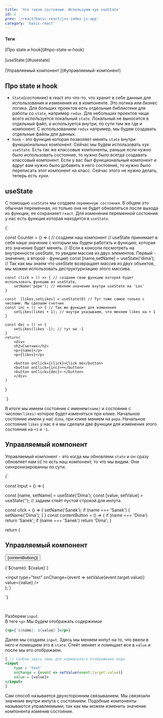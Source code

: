 ```yaml
---
title: 'Что такое состояние. Используем хук useState'
id: 2
prev: '/react/basic-react/jsx-index-js-app'
category: 'basic-react'
---
```


<div className='mdHead'>

#### Теги
<div className = 'tag_react'>[Про state и hook](#про-state-и-hook)</div><br/>
<div className = 'tag_react'>[useState:](#usestate)</div><br/>
<div className = 'tag_react'>[Управляемый компонент:](#управляемый-компонент)</div>

</div>

## Про state и hook
- `State`(состояние) в react это что-то, что хранит в себе данные для использования и изменения их в компоненте. Это логика или бизнес логика.
Для больших проектов есть отдельные библиотеки для работы со `state`, например `redux`. Для небольших проектов чаще всего используется локальный `state`. Локальный не выносится в отдельный файл, а используется внутри, по сути там же где и компонент. С использованием `redux` например, мы будем создавать отдельные файлы для данных.
- `hook` - это функция которая позволяет менять `state` внутри функциональных компонент. Сейчас мы будем использовать хук `useState`. Есть так же классовые компоненты, раньше если нужно было использовать состояние, то нужно было всегда создавать классовый компонент. Если у вас был функциональный компонент и вдруг вам нужно было добавить в него состояние, то нужно было переписать этот компонент на класс. Сейчас этого не нужно делать, теперь есть хуки.
## useState
С помощью `useState` мы создаем `переменную состояния`. В общем это обычная переменная, но только она не будет обновляться после выхода из функции, ее сохранаяет `react`.
Для изменения переменной состояния у нас есть функция которая находится в `useState`.


<SandpackComponent>

{`

const Counter = () => { // создаем наш компонент
        // useState принимает в себя наше значение с которым мы будем работать и функцию, которая это значение будет менять.
        // (Если в консоли посмотреть на внутренности useState, то увидим массив из двух элементов. Первый - значение, а второй - функция)
    const [name,setName] = useState('dima');  // Так как мы знаем что useState возвращает массив из двух объектов, мы можем использовать деструктуризацию этого массива. 
 
    
    const click = () => { // создаем свою функцию которая будет использовать функцию из useState,
        setName('pepe'); // меняем значение внутри useState на 'Lox'
    }
    
    const  [likes,setLikes] = useState(0) // Тут тоже самое только с числами. Мы сделаем счетчик
    const inc = () => { // Так же функция для изменения
        setLikes(likes + 1); // внутри указываем, что меняем likes на + 1 
    }

    const dec = () => {
        setLikes(likes -1); // тут на -1
    }
    return(
        <div>
        <h2>Счетчик</h2>
        <p>{name}</p>
        <p>{likes}</p>

        <button onClick={click}>Click me</button> 
        <button onClick={inc}>+</button> 
        <button onClick={dec}>-</button>
        </div>
    )
    
}


`}

</SandpackComponent>



В итоге мы имеем состояние с именем`(name)` и состояние с числом`(likes)` которое будет изменяться при клике. Начальное состояние имени у нас `dima`, при клике меняем на `pepe`.
Начальное состояние `likes` у нас `0` и мы сделали две функции для изменения этого состояния на `+1` и `-1`.





## Управляемый компонент
Управляемый компонент - это когда мы обновляем `state` и он сразу обновляет нам `UI` то есть наш компонент, то что мы видим. Они синхронизированны по сути.

<SandpackComponent>


  {`
  
const Input = () => {

  const [name, setName] = useState('Dima');
  const [value, setValue] = useState(''); // задаем стейт пустой строкой для инпута.

  const click = () => {
    setName('Sanek');
    if (name === 'Sanek') {
      setName('Dima');
    }
  }
  const contentButton = () => {
    if (name === 'Dima') return 'Sanek';
    if (name === 'Sanek') return 'Dima';
  }

  return (
    <div>
      <h2>Управляемый компонент</h2>
      <button onClick={click}>{contentButton()}</button>
      <p>{\`\${name}: \${value}\`}</p>
      <input 
        type="text"
        onChange={event => setValue(event.target.value)}
        value={value}
      />
    </div>
  );
}

  `}

</SandpackComponent>

<br/>

Разберем `input`.<br/>
В теге `<p>` Мы будем отображать содержимое
```jsx
{<p>{`${name}: ${value}`}</p>}
```
Далее мы создаем `input`. Здесь мы меняем инпут на то, что ввели в него и помещаем это в `state`. Стейт меняет и помещает все в `value` и после мы его отображаем.
```jsx
{ // Скобки здесь лишь для нормального отображения кода
<input 
    type = 'text'
    onChange = {event => setValue(event.target.value)}
    value = {value}>
</input>
} 
```
Сам способ называется двухсторонним связыванием. Мы связязали значение внутри инпута с состоянием. Подобные компоненты называются управляемыми, так как мы можем изменить значение компонента изменив состояние.
